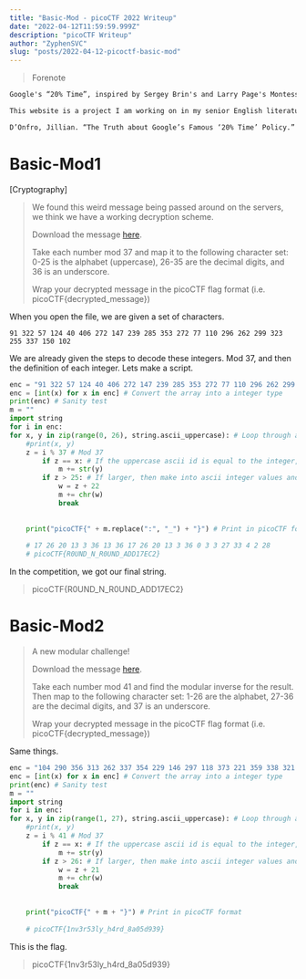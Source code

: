 ```yaml
---
title: "Basic-Mod - picoCTF 2022 Writeup"
date: "2022-04-12T11:59:59.999Z"
description: "picoCTF Writeup"
author: "ZyphenSVC"
slug: "posts/2022-04-12-picoctf-basic-mod"
---
```


> Forenote

```md
Google's “20% Time”, inspired by Sergey Brin's and Larry Page's Montessori School experience, is a philosophy and policy that every Google employee spends 20% of their time (the equivalent of a full work day each week) working on ideas and projects that interest that employee. Ideas like Gmail, Google News, and AdSense have been developed from this working model. 

This website is a project I am working on in my senior English literature and composition course. During this project I will be spending 20% of my class time working on developing my idea through a progressive process to its final product. This website will be a space where I update visitors on the progress of my idea for this project. Thank you for visiting and I hope you follow along on my journey.

D’Onfro, Jillian. “The Truth about Google’s Famous ‘20% Time’ Policy.” Business Insider, Business Insider, 17 Apr. 2015, http://www.businessinsider.com/google-20-percent-time-policy-2015-4  
```

# Basic-Mod1

[Cryptography]

> We found this weird message being passed around on the servers, we think we have a working decryption scheme.
>
> Download the message [here](https://artifacts.picoctf.net/c/394/message.txt). 
>
> Take each number mod 37 and map it to the following character set: 0-25 is the alphabet (uppercase), 26-35 are the decimal digits, and 36 is an underscore.
> 
> Wrap your decrypted message in the picoCTF flag format (i.e. picoCTF{decrypted_message})

When you open the file, we are given a set of characters.

`91 322 57 124 40 406 272 147 239 285 353 272 77 110 296 262 299 323 255 337 150 102`

We are already given the steps to decode these integers. Mod 37, and then the definition of each integer. Lets make a script.

```python
enc = "91 322 57 124 40 406 272 147 239 285 353 272 77 110 296 262 299 323 255 337 150 102".split(" ") # Add each integer into an array
enc = [int(x) for x in enc] # Convert the array into a integer type
print(enc) # Sanity test
m = ""
import string
for i in enc:
for x, y in zip(range(0, 26), string.ascii_uppercase): # Loop through all uppercase ascii
    #print(x, y)
    z = i % 37 # Mod 37
	    if z == x: # If the uppercase ascii id is equal to the integer, then add to the final string
	        m += str(y)
	    if z > 25: # If larger, then make into ascii integer values and add to final string
	        w = z + 22
	        m += chr(w)
	        break
	        
	
	print("picoCTF{" + m.replace(":", "_") + "}") # Print in picoCTF format
	
	# 17 26 20 13 3 36 13 36 17 26 20 13 3 36 0 3 3 27 33 4 2 28
	# picoCTF{R0UND_N_R0UND_ADD17EC2}
```

In the competition, we got our final string.

> picoCTF{R0UND_N_R0UND_ADD17EC2}

# Basic-Mod2

> A new modular challenge! 
> 
> Download the message [here](https://artifacts.picoctf.net/c/501/message.txt).
> 
> Take each number mod 41 and find the modular inverse for the result. Then map to the following character set: 1-26 are the alphabet, 27-36 are the decimal digits, and 37 is an underscore. 
> 
> Wrap your decrypted message in the picoCTF flag format (i.e. picoCTF{decrypted_message})

Same things.

```python
enc = "104 290 356 313 262 337 354 229 146 297 118 373 221 359 338 321 288 79 214 277 131 190 377".split(" ") # Add each integer into an array
enc = [int(x) for x in enc] # Convert the array into a integer type
print(enc) # Sanity test
m = ""
import string
for i in enc:
for x, y in zip(range(1, 27), string.ascii_uppercase): # Loop through all uppercase ascii
    #print(x, y)
    z = i % 41 # Mod 37
	    if z == x: # If the uppercase ascii id is equal to the integer, then add to the final string
	        m += str(y)
	    if z > 26: # If larger, then make into ascii integer values and add to final string
	        w = z + 21
	        m += chr(w)
	        break
	        
	
	print("picoCTF{" + m + "}") # Print in picoCTF format
	
	# picoCTF{1nv3r53ly_h4rd_8a05d939}
```

This is the flag.

> picoCTF{1nv3r53ly_h4rd_8a05d939}
